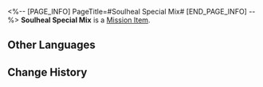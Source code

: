 <%-- [PAGE_INFO]
PageTitle=#Soulheal Special Mix#
[END_PAGE_INFO] --%>
{{Item Infobox
|id          = 140435
|image       = Item Soulheal Special Mix.png
|type        = Mission Item
|invCategory = Missions
|rarity      = 3
|effect      = 
|description = A special beverage given to you by Giovanna the dream nurse. It helps to suppress negative emotions and assists people in engaging with their normal jobs and lives.
}}
'''Soulheal Special Mix''' is a [[Mission Item]].

==Other Languages==
{{Other Languages
|en   = Soulheal Special Mix
|zhs  = 心灵慰藉特调
|zht  = 心靈慰藉特調
|ja   = メンタルヒール特製ドリンク
|ko   = 마음을 위로하는 스페셜 블렌드
|es   = Mezcla especial CuraAlma
|fr   = Breuvage spécial Soignâme
|ru   = Особая смесь «Отдушина»
|th   = เครื่องดื่มปลอบโยนจิตใจ สูตรพิเศษ
|vi   = Thức Uống Xoa Dịu Tâm Hồn
|de   = Seelenheil-Spezialmix
|id   = Ramuan Penenang Jiwa
|pt   = Mistura Especial Curalma
}}

==Change History==
{{Change History|2.0}}
